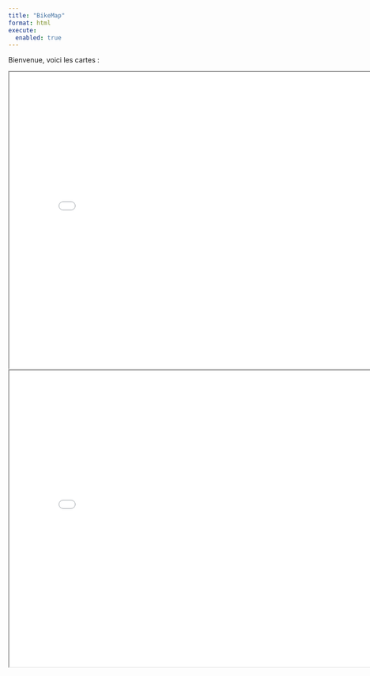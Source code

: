 ```yaml
---
title: "BikeMap"
format: html
execute:
  enabled: true
---
```



Bienvenue, voici les cartes :


<iframe src="map/ecoCompteurRoutes.html" width="800" height="600"></iframe>

<iframe src="map/ecoCompteurCercle.html" width="800" height="600"></iframe>
